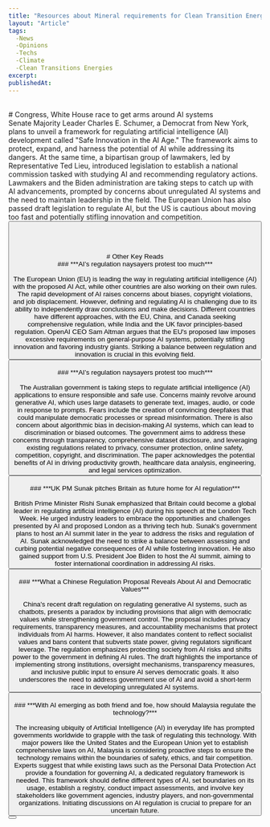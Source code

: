 ```yaml
---
title: "Resources about Mineral requirements for Clean Transition Energies"
layout: "Article"
tags:
  -News
  -Opinions
  -Techs
  -Climate
  -Clean Transitions Energies
excerpt:
publishedAt:
---
```

<br/>
# Congress, White House race to get arms around AI systems 
<br/>
Senate Majority Leader Charles E. Schumer, a Democrat from New York, plans to unveil a framework for regulating artificial intelligence (AI) development called "Safe Innovation in the AI Age." The framework aims to protect, expand, and harness the potential of AI while addressing its dangers. At the same time, a bipartisan group of lawmakers, led by Representative Ted Lieu, introduced legislation to establish a national commission tasked with studying AI and recommending regulatory actions. Lawmakers and the Biden administration are taking steps to catch up with AI advancements, prompted by concerns about unregulated AI systems and the need to maintain leadership in the field. The European Union has also passed draft legislation to regulate AI, but the US is cautious about moving too fast and potentially stifling innovation and competition.
<br/>
<Button
  address="https://rollcall.com/2023/06/21/congress-white-house-race-to-get-arms-around-ai-systems/"
  text="Source"
/>
<br/>
<br/>
<br/>
<br/>
# Other Key Reads
<br/>
### ***AI’s regulation naysayers protest too much*** 
<br/>
<br/>
The European Union (EU) is leading the way in regulating artificial intelligence (AI) with the proposed AI Act, while other countries are also working on their own rules. The rapid development of AI raises concerns about biases, copyright violations, and job displacement. However, defining and regulating AI is challenging due to its ability to independently draw conclusions and make decisions. Different countries have different approaches, with the EU, China, and Canada seeking comprehensive regulation, while India and the UK favor principles-based regulation. OpenAI CEO Sam Altman argues that the EU's proposed law imposes excessive requirements on general-purpose AI systems, potentially stifling innovation and favoring industry giants. Striking a balance between regulation and innovation is crucial in this evolving field.
<br/>
<Button
  address="https://www.reuters.com/breakingviews/ais-regulation-naysayers-protest-too-much-2023-06-21/"
  text="Source"
/>
<br/>
### ***AI’s regulation naysayers protest too much*** 
<br/>
<br/>
The Australian government is taking steps to regulate artificial intelligence (AI) applications to ensure responsible and safe use. Concerns mainly revolve around generative AI, which uses large datasets to generate text, images, audio, or code in response to prompts. Fears include the creation of convincing deepfakes that could manipulate democratic processes or spread misinformation. There is also concern about algorithmic bias in decision-making AI systems, which can lead to discrimination or biased outcomes. The government aims to address these concerns through transparency, comprehensive dataset disclosure, and leveraging existing regulations related to privacy, consumer protection, online safety, competition, copyright, and discrimination. The paper acknowledges the potential benefits of AI in driving productivity growth, healthcare data analysis, engineering, and legal services optimization.
<br/>
<Button
  address="https://www.theguardian.com/technology/2023/jun/03/australia-is-looking-to-regulate-ai-what-might-they-be-used-for-and-what-could-go-wrong"
  text="Source"
/>
<br/>
### ***UK PM Sunak pitches Britain as future home for AI regulation*** 
<br/>
<br/>
British Prime Minister Rishi Sunak emphasized that Britain could become a global leader in regulating artificial intelligence (AI) during his speech at the London Tech Week. He urged industry leaders to embrace the opportunities and challenges presented by AI and proposed London as a thriving tech hub. Sunak's government plans to host an AI summit later in the year to address the risks and regulation of AI. Sunak acknowledged the need to strike a balance between assessing and curbing potential negative consequences of AI while fostering innovation. He also gained support from U.S. President Joe Biden to host the AI summit, aiming to foster international coordination in addressing AI risks.
<br/>
<Button
  address="https://www.theguardian.com/technology/2023/jun/03/australia-is-looking-to-regulate-ai-what-might-they-be-used-for-and-what-could-go-wrong"
  text="Source"
/>
<br/>
### ***What a Chinese Regulation Proposal Reveals About AI and Democratic Values*** 
<br/>
<br/>
China's recent draft regulation on regulating generative AI systems, such as chatbots, presents a paradox by including provisions that align with democratic values while strengthening government control. The proposal includes privacy requirements, transparency measures, and accountability mechanisms that protect individuals from AI harms. However, it also mandates content to reflect socialist values and bans content that subverts state power, giving regulators significant leverage. The regulation emphasizes protecting society from AI risks and shifts power to the government in defining AI rules. The draft highlights the importance of implementing strong institutions, oversight mechanisms, transparency measures, and inclusive public input to ensure AI serves democratic goals. It also underscores the need to address government use of AI and avoid a short-term race in developing unregulated AI systems.
<br/>
<Button
  address="https://carnegieendowment.org/2023/05/16/what-chinese-regulation-proposal-reveals-about-ai-and-democratic-values-pub-89766"
  text="Source"
/>
<br/>
### ***With AI emerging as both friend and foe, how should Malaysia regulate the technology?*** 
<br/>
<br/>
The increasing ubiquity of Artificial Intelligence (AI) in everyday life has prompted governments worldwide to grapple with the task of regulating this technology. With major powers like the United States and the European Union yet to establish comprehensive laws on AI, Malaysia is considering proactive steps to ensure the technology remains within the boundaries of safety, ethics, and fair competition. Experts suggest that while existing laws such as the Personal Data Protection Act provide a foundation for governing AI, a dedicated regulatory framework is needed. This framework should define different types of AI, set boundaries on its usage, establish a registry, conduct impact assessments, and involve key stakeholders like government agencies, industry players, and non-governmental organizations. Initiating discussions on AI regulation is crucial to prepare for an uncertain future.
<br/>
<Button
  address="https://www.malaymail.com/news/malaysia/2023/04/28/with-ai-emerging-as-both-friend-and-foe-how-should-malaysia-regulate-the-technology/66377"
  text="Source"
/>